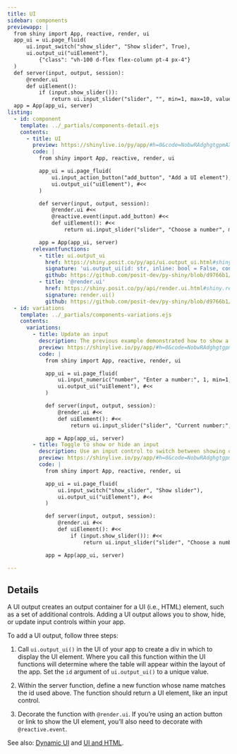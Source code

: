 ```yaml
---
title: UI
sidebar: components
previewapp: |
  from shiny import App, reactive, render, ui
  app_ui = ui.page_fluid(
      ui.input_switch("show_slider", "Show slider", True),
      ui.output_ui("uiElement"),
          {"class": "vh-100 d-flex flex-column pt-4 px-4"}
  )
  def server(input, output, session):
      @render.ui 
      def uiElement(): 
          if (input.show_slider()): 
              return ui.input_slider("slider", "", min=1, max=10, value=5) 
  app = App(app_ui, server)
listing:
  - id: component
    template: ../_partials/components-detail.ejs
    contents:
      - title: UI
        preview: https://shinylive.io/py/app/#h=0&code=NobwRAdghgtgpmAXGKAHVA6VBPMAaMAYwHsIAXOcpMAMwCdiYACAZwAsBLCbJjmVYnTJMAgujxM6cKITIcAbnAlSIAEzh0JAVw4AdCPrSoA+jqYBeJjqxQA5nGM0ANjtUAKfUy9WOGLqi0yYxk5UmMAI0CyUg8UVVUIqNJdfCYUkXimKCYAVQBJJjgnOHhyFIBKPE9va2JAgKCdWJ0AUWLSsgqqiHL9PrU4GlYNRTo3f0CJOrIGiRY4FhYOUnLEaq8AARV1OgwddaYt6VkFOAw4RXJxiAaMKHjEsmieg-Uh1vbKMjdVg+9JOBkLR0CA+Pw3QLGFhODg7WLQ2EaFISFIAYTYxGI8yyTAgWhg4SRqRgXHMAEYJDAoAAPckABgk8igLjg5gArJV+kYLKJ0G4jKYOHMRhpehAwABfAC6QA
        code: |
          from shiny import App, reactive, render, ui

          app_ui = ui.page_fluid(
              ui.input_action_button("add_button", "Add a UI element"),
              ui.output_ui("uiElement"), #<<
          )

          def server(input, output, session):
              @render.ui #<<
              @reactive.event(input.add_button) #<<
              def uiElement(): #<<
                  return ui.input_slider("slider", "Choose a number", min=1, max=10, value=5), #<<

          app = App(app_ui, server)
        relevantfunctions:
          - title: ui.output_ui
            href: https://shiny.posit.co/py/api/ui.output_ui.html#shiny.ui.output_ui
            signature: 'ui.output_ui(id: str, inline: bool = False, container: Optional = None, fill: bool = False, fillable: bool = False, **kwargs: TagAttrValue = {})'
            github: https://github.com/posit-dev/py-shiny/blob/d9766b1/shiny/ui/_output.py#L332-L379
          - title: '@render.ui'
            href: https://shiny.posit.co/py/api/render.ui.html#shiny.render.ui
            signature: render.ui()
            github: https://github.com/posit-dev/py-shiny/blob/d9766b1/shiny/render/_render.py#L540-L562
  - id: variations
    template: ../_partials/components-variations.ejs
    contents:
      variations:
        - title: Update an input
          description: The previous example demonstrated how to show a UI element on button click. You can also use `ui.output_ui()` to update an existing input.
          preview: https://shinylive.io/py/app/#h=0&code=NobwRAdghgtgpmAXGKAHVA6VBPMAaMAYwHsIAXOcpMAMwCdiYACAZwAsBLCbJjmVYnTJMAgujxM6cKITIcAbnAlSIAEzh0JAVw4AdCPrSoA+jqYBeJjqxQA5nGM0ANjtUAKfUy9WOGLqi0yYwgteDoOQg9IUIAjDV18JgSAUXINJigmEJg4ukQEiQBGCRguc2KmGCgAD3KABgBKPE9va2JAgKCdKJ1kpzh4cgSm-Qb9cbU4GlYNRTo3f0CJdrJOiRY4FhYOUgb8iG8mAAEVdToMHRavdWne-sGyNz2rw8k4Mi06A+tFoJYnDhnKL-QHxRIJADCnxUwmyuXyiVKEHKJRq9Qk8igLjg5l+GDhGieIwM0HQFlE6DcRlMHHWsw0DTAAF8ALpAA
          code: |
            from shiny import App, reactive, render, ui

            app_ui = ui.page_fluid(
                ui.input_numeric("number", "Enter a number:", 1, min=1, max=10),
                ui.output_ui("uiElement"), #<<
            )

            def server(input, output, session):
                @render.ui #<<
                def uiElement(): #<<
                    return ui.input_slider("slider", "Current number:", min=1, max=10, value=input.number()), #<<

            app = App(app_ui, server)
        - title: Toggle to show or hide an input
          description: Use an input control to switch between showing or hiding a UI output element.
          preview: https://shinylive.io/py/app/#h=0&code=NobwRAdghgtgpmAXGKAHVA6VBPMAaMAYwHsIAXOcpMAMwCdiYACAZwAsBLCbJjmVYnTJMAgujxM6cKITIcAbnAlSIAEzh0JAVw4AdCPrSoA+jqYBeJjqxQA5nGM0ANjtUAKfUy9WOGLqi0yYxYAdw4yQjYPMHZiEOCnDnU6XXwmVIBlNjjWROTUgEo8T29rYkCAoJ1onQBRJzh4ckLiiAL9DrU4GlYNRTo3f0CJcrJKiRY4FhYOUgLEEq8AARVkjB1FpnUeuoamsjd5ze9eHsGISoxY+JY8jUOjiBPn7ykyLTon6yGg26T71J-fJpVIAYWyxEmTCgTAgWhgACMNKkJDAuOYAIyoqAAD0xAAYJPIoC44OYAKztAzQdAWUToNxGUwcCZ9DQFMAAXwAukA
          code: |
            from shiny import App, reactive, render, ui

            app_ui = ui.page_fluid(
                ui.input_switch("show_slider", "Show slider"),
                ui.output_ui("uiElement"), #<<
            )

            def server(input, output, session):
                @render.ui #<<
                def uiElement(): #<<
                    if (input.show_slider()): #<<
                        return ui.input_slider("slider", "Choose a number", min=1, max=10, value=5) #<<

            app = App(app_ui, server)

---
```


:::{#component}
:::

## Details

A UI output creates an output container for a UI (i.e., HTML) element, such as a set of additional controls. Adding a UI output allows you to show, hide, or update input controls within your app.

To add a UI output, follow three steps:

  1. Call `ui.output_ui()` in the UI of your app to create a div in which to display the UI element. Where you call this function within the UI functions will determine where the table will appear within the layout of the app. Set the `id` argument of `ui.output_ui()` to a unique value.

  2. Within the server function, define a new function whose name matches the id used above. The function should return a UI element, like an input control.

  3. Decorate the function with `@render.ui`. If you're using an action button or link to show the UI element, you'll also need to decorate with `@reactive.event`.

See also: [Dynamic UI](https://shiny.posit.co/py/docs/ui-dynamic.html) and [UI and HTML](https://shiny.posit.co/py/docs/ui-html.html).

:::{#variations}
:::